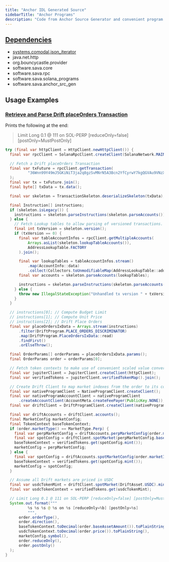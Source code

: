 ```yaml
---
title: "Anchor IDL Generated Source"
sidebarTitle: "Anchor Programs"
description: "Code from Anchor Source Generator and convenient program clients."
---
```


<Card title="GitHub Repository" icon="github" horizontal={true} href="https://github.com/sava-software/anchor-programs" />

## [Dependencies](https://github.com/sava-software/anchor-programs/blob/main/programs/src/main/java/module-info.java)
  - [systems.comodal.json_iterator](https://github.com/comodal/json-iterator?tab=readme-ov-file#json-iterator)
  - java.net.http
  - org.bouncycastle.provider
  - software.sava.core
  - software.sava.rpc
  - software.sava.solana_programs
  - software.sava.anchor_src_gen

## Usage Examples

### [Retrieve and Parse Drift placeOrders Transaction](https://github.com/sava-software/anchor-programs/blob/main/examples/src/main/java/software/sava/anchor/program/examples/ParseDriftPlaceOrdersTransaction.java)

Prints the following at the end:
> Limit Long 0.1 @ 111 on SOL-PERP [reduceOnly=false] [postOnly=MustPostOnly]

```java
try (final var httpClient = HttpClient.newHttpClient()) {
  final var rpcClient = SolanaRpcClient.createClient(SolanaNetwork.MAIN_NET.getEndpoint(), httpClient);

  // Fetch a Drift placeOrders Transaction
  final var txFuture = rpcClient.getTransaction(
          "36Wnn99Y49mJ5GKiNiT3ja2q8gzSvMNrN5A3Bcn2YfCyrwY7kgQGVAu9VNzXqmWSbgzX76oUGxYNuPGM7tpPoJJS"
  );
  final var tx = txFuture.join();
  final byte[] txData = tx.data();

  final var skeleton = TransactionSkeleton.deserializeSkeleton(txData);

  final Instruction[] instructions;
  if (skeleton.isLegacy()) {
    instructions = skeleton.parseInstructions(skeleton.parseAccounts());
  } else {
    // Fetch Lookup tables to allow parsing of versioned transactions.
    final int txVersion = skeleton.version();
    if (txVersion == 0) {
      final var tableAccountInfos = rpcClient.getMultipleAccounts(
          Arrays.asList(skeleton.lookupTableAccounts()),
          AddressLookupTable.FACTORY
      ).join();

      final var lookupTables = tableAccountInfos.stream()
          .map(AccountInfo::data)
          .collect(Collectors.toUnmodifiableMap(AddressLookupTable::address, Function.identity()));
      final var accounts = skeleton.parseAccounts(lookupTables);

      instructions = skeleton.parseInstructions(skeleton.parseAccounts(lookupTables));
    } else {
      throw new IllegalStateException("Unhandled tx version " + txVersion);
    }
  }

  // instructions[0]; // Compute Budget Limit
  // instructions[1]; // Compute Unit Price
  // instructions[2]; // Drift Place Orders
  final var placeOrdersIxData = Arrays.stream(instructions)
      .filter(DriftProgram.PLACE_ORDERS_DISCRIMINATOR)
      .map(DriftProgram.PlaceOrdersIxData::read)
      .findFirst()
      .orElseThrow();

  final OrderParams[] orderParams = placeOrdersIxData.params();
  final OrderParams order = orderParams[0];

  // Fetch token contexts to make use of convenient scaled value conversions.
  final var jupiterClient = JupiterClient.createClient(httpClient);
  final var verifiedTokens = jupiterClient.verifiedTokenMap().join();

  // Create Drift Client to map market indexes from the order to its configuration.
  final var nativeProgramClient = NativeProgramClient.createClient();
  final var nativeProgramAccountClient = nativeProgramClient
      .createAccountClient(AccountMeta.createFeePayer(PublicKey.NONE));
  final var driftClient = DriftProgramClient.createClient(nativeProgramAccountClient);

  final var driftAccounts = driftClient.accounts();
  final MarketConfig marketConfig;
  final TokenContext baseTokenContext;
  if (order.marketType() == MarketType.Perp) {
    final var perpMarketConfig = driftAccounts.perpMarketConfig(order.marketIndex());
    final var spotConfig = driftClient.spotMarket(perpMarketConfig.baseAssetSymbol());
    baseTokenContext = verifiedTokens.get(spotConfig.mint());
    marketConfig = perpMarketConfig;
  } else {
    final var spotConfig = driftAccounts.spotMarketConfig(order.marketIndex());
    baseTokenContext = verifiedTokens.get(spotConfig.mint());
    marketConfig = spotConfig;
  }

  // Assume all Drift markets are priced in USDC
  final var usdcTokenMint = driftClient.spotMarket(DriftAsset.USDC).mint();
  final var usdcTokenContext = verifiedTokens.get(usdcTokenMint);

  // Limit Long 0.1 @ 111 on SOL-PERP [reduceOnly=false] [postOnly=MustPostOnly]
  System.out.format("""
          %s %s %s @ %s on %s [reduceOnly=%b] [postOnly=%s]
          """,
      order.orderType(),
      order.direction(),
      baseTokenContext.toDecimal(order.baseAssetAmount()).toPlainString(),
      usdcTokenContext.toDecimal(order.price()).toPlainString(),
      marketConfig.symbol(),
      order.reduceOnly(),
      order.postOnly()
  );
}
```

